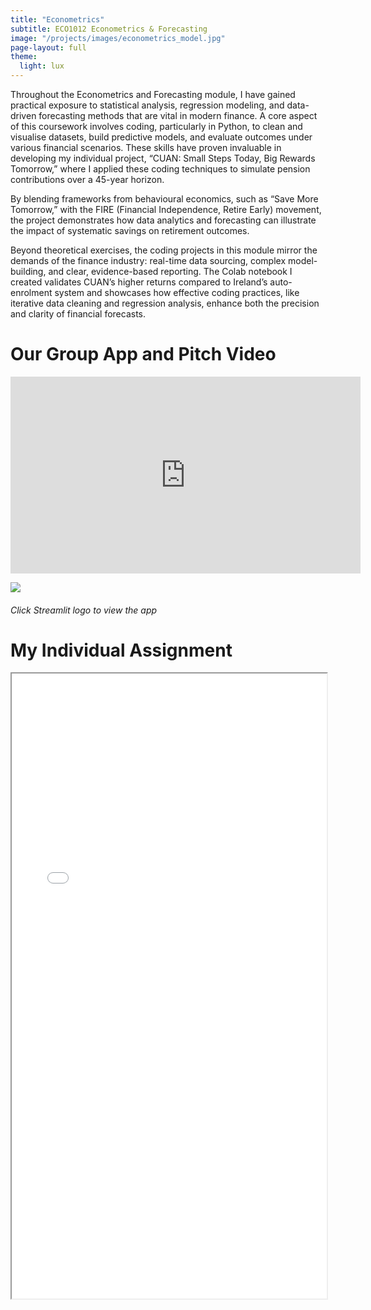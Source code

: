 ```yaml
---
title: "Econometrics"
subtitle: ECO1012 Econometrics & Forecasting
image: "/projects/images/econometrics_model.jpg"
page-layout: full
theme:
  light: lux
---
```

Throughout the Econometrics and Forecasting module, I have gained practical exposure to statistical analysis, regression modeling, and data-driven forecasting methods that are vital in modern finance. A core aspect of this coursework involves coding, particularly in Python, to clean and visualise datasets, build predictive models, and evaluate outcomes under various financial scenarios. These skills have proven invaluable in developing my individual project, “CUAN: Small Steps Today, Big Rewards Tomorrow,” where I applied these coding techniques to simulate pension contributions over a 45-year horizon. 

By blending frameworks from behavioural economics, such as “Save More Tomorrow,” with the FIRE (Financial Independence, Retire Early) movement, the project demonstrates how data analytics and forecasting can illustrate the impact of systematic savings on retirement outcomes. 


Beyond theoretical exercises, the coding projects in this module mirror the demands of the finance industry: real-time data sourcing, complex model-building, and clear, evidence-based reporting. The Colab notebook I created validates CUAN’s higher returns compared to Ireland’s auto-enrolment system and showcases how effective coding practices, like iterative data cleaning and regression analysis, enhance both the precision and clarity of financial forecasts.


# Our Group App and Pitch Video
<iframe width="560" height="315" src="https://www.youtube.com/embed/VDf8ospPUS8?si=-9uniY2R_A2Whrg5" title="YouTube video player" frameborder="0" allow="accelerometer; autoplay; clipboard-write; encrypted-media; gyroscope; picture-in-picture; web-share" referrerpolicy="strict-origin-when-cross-origin" allowfullscreen></iframe>

[![](images/streamlit.png)](https://econometrics.streamlit.app)

###### Click Streamlit logo to view the app


# My Individual Assignment
<iframe width="100%" height="1000" src=pdfs/EconomicsAssignmentv2.pdf> </iframe>
